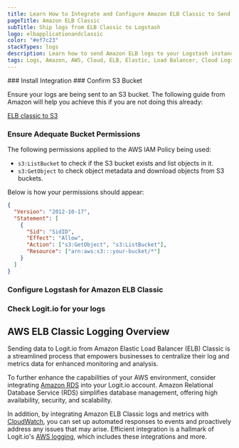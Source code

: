 ```yaml
---
title: Learn How to Integrate and Configure Amazon ELB Classic to Send Logs
pageTitle: Amazon ELB Classic
subTitle: Ship logs from ELB Classic to Logstash
logo: elbapplicationandclassic
color: "#ef7c23"
stackTypes: logs
description: Learn how to send Amazon ELB logs to your Logstash instance - Ship over 100 log data types fast with Logit.io & simplify your log management.
tags: Logs, Amazon, AWS, Cloud, ELB, Elastic, Load Balancer, Cloud Logs, Elb Classic
---
```


<Steps>
  ### Install Integration
  <InstallIntegration/>
  ### Confirm S3 Bucket

  Ensure your logs are being sent to an S3 bucket. The following guide 
  from Amazon will help you achieve this if you are not doing this already:

  [ELB classic to S3](http://docs.aws.amazon.com/elasticloadbalancing/latest/classic/enable-access-logs.html)

  ### Ensure Adequate Bucket Permissions

  The following permissions applied to the AWS IAM Policy being used:
      
  - `s3:ListBucket` to check if the S3 bucket exists and list objects in it.
  - `s3:GetObject` to check object metadata and download objects from S3 buckets.
  
  Below is how your permissions should appear:

  ```json copy showLineNumbers
  {
    "Version": "2012-10-17",
    "Statement": [
      {
        "Sid": "SidID",
        "Effect": "Allow",
        "Action": ["s3:GetObject", "s3:ListBucket"],
        "Resource": ["arn:aws:s3:::your-bucket/*"]
      }
    ]
  }
  ```

  ### Configure Logstash for Amazon ELB Classic

  <AddS3Input type="aws_elb_classic" utmMedium="logs" utmCampaign="awselbclassic" />
  
  ### Check Logit.io for your logs

  <LaunchStack source="elb_classic" utmMedium="aws" utmCampaign="elbclassic" />
</Steps>

## AWS ELB Classic Logging Overview

Sending data to Logit.io from Amazon Elastic Load Balancer (ELB) Classic is a streamlined process 
that empowers businesses to centralize their log and metrics data for enhanced monitoring and analysis. 

To further enhance the capabilities of your AWS environment, consider integrating [Amazon RDS](/integrations/log-management/aws/rds) 
into your Logit.io account. Amazon Relational Database Service (RDS) simplifies database management, 
offering high availability, security, and scalability. 

In addition, by integrating Amazon ELB Classic logs and metrics with [CloudWatch](/integrations/infrastructure-metrics/aws/cloudwatch), 
you can set up automated responses to events and proactively address any issues that may arise. 
Efficient integration is a hallmark of Logit.io's [AWS logging](https://logit.io/solutions/aws-logging), 
which includes these integrations and more.
